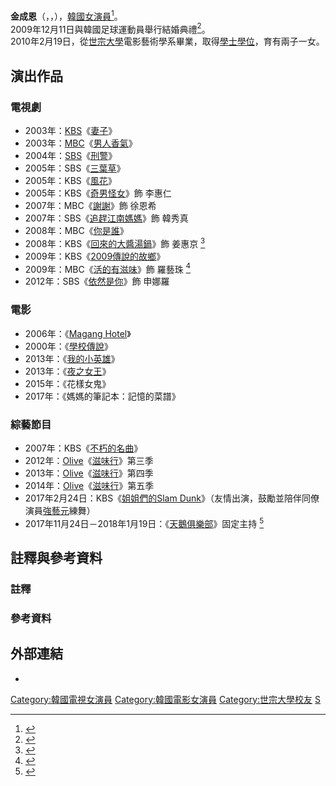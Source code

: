 {{藝人
| 姓名     = 金成恩
| 類型     = 女演員
| 圖片     = Kim Seong-Eun.jpg
| 圖片尺寸 = 
| 圖片簡介 = 
| 本名     =
| 外文名   = 김성은
| 外文     = ko
| 羅馬拼音 = Kim Seong-Eun
| 英文名   =
| 暱稱     =
| 其他藝名 =
| 職業     = [[演員|演員]]
| 相關團體 = 
| 國籍     = {{KOR}}
| 出生日期 = {{birth_date_and_age|1983|9|16}}
| 語言     = [[韓語|韓語]]、[[英語|英語]]
| 配偶     = {{marriage|{{link-ko|鄭祖國|정조국}}|2009}}
| 兒女     = 2子1女
| 教育程度 = [[世宗大學|世宗大學]]電影藝術學[[學士|學士]]<br />[[世宗大學|世宗大學]]產業大學院流通產業學[[碩士|碩士]]研究生（2013年入學）
| 出道日期 = 1998年
| 經紀公司 = [[家族_Actors|家族 Actors]]
| 出道作 = 
| 代表作 = 
| 活躍年代 = 
| IMDb     = 1764174
}}
'''金成恩'''（{{lang-ko|'''김성은'''}}，{{lang-en|'''Kim Seong-Eun'''}}，{{bd|1983年|9月16日|catIdx=K金}}），[[韓國|韓國]][[演員|女演員]]<ref>{{cite news|url=http://www.etoday.co.kr/news/section/newsview.php?idxno=1617806|title=[BZ포토] 김성은, 걸크러쉬 매력|publisher=etoday|date=2018-04-27|accessdate=2018-08-24|language=ko|archive-date=2018-08-24|archive-url=https://web.archive.org/web/20180824102000/http://www.etoday.co.kr/news/section/newsview.php?idxno=1617806|dead-url=no}}</ref>。<br />2009年12月11日與韓國足球運動員{{link-ko|鄭祖國|정조국}}舉行結婚典禮<ref>{{cite news|url=http://news.chosun.com/site/data/html_dir/2009/07/15/2009071500362.html|title=김성은 "정조국에 첫 눈에 반했다" 12월11일 결혼|publisher=news chosun|date=2009-07-15|accessdate=2018-08-24|language=ko|archive-date=2018-08-24|archive-url=https://web.archive.org/web/20180824101933/http://news.chosun.com/site/data/html_dir/2009/07/15/2009071500362.html|dead-url=no}}</ref>。<br />2010年2月19日，從[[世宗大學|世宗大學]]電影藝術學系畢業，取得[[學士|學士]][[學位|學位]]，育有兩子一女。

== 演出作品 ==
=== 電視劇 ===
*2003年：[[韓國放送公社|KBS]]《[[妻子_(電視劇)|妻子]]》
*2003年：[[文化廣播_(韓國)|MBC]]《[[男人香氣|男人香氣]]》
*2004年：[[SBS_(韓國)|SBS]]《[[刑警_(韓國電視劇)|刑警]]》
*2005年：SBS《[[三葉草_(電視劇)|三葉草]]》
*2005年：KBS《[[風花|風花]]》
*2005年：KBS《[[奇男怪女|奇男怪女]]》飾 李惠仁
*2007年：MBC《[[謝謝|謝謝]]》飾 徐恩希
*2007年：SBS《[[追趕江南媽媽|追趕江南媽媽]]》飾 韓秀真
*2008年：MBC《[[你是誰_(2008年電視劇)|你是誰]]》
*2008年：KBS《[[回來的大醬湯鍋|回來的大醬湯鍋]]》飾 姜惠京 <ref>{{cite news|url=http://www.edaily.co.kr/news/news_detail.asp?newsId=01118486586406624&mediaCodeNo=258|title=김성은 '돌아온 뚝배기' 여주인공 낙점|publisher=edaily|date=20058-05-07|accessdate=2018-08-24|language=ko|archive-date=2018-08-24|archive-url=https://web.archive.org/web/20180824134956/http://www.edaily.co.kr/news/news_detail.asp?newsId=01118486586406624&mediaCodeNo=258|dead-url=no}}</ref>
*2009年：KBS《[[傳說的故鄉|2009傳說的故鄉]]》
*2009年：MBC《[[活的有滋味|活的有滋味]]》飾 羅藝珠 <ref>{{cite news|url=http://www.asiae.co.kr/news/view.htm?idxno=2009102420240693376|title=[살맛납니다②]홍은희·김유미·김성은 개성만점 '미녀삼총사'|publisher=asiae|date=2009-10-26|accessdate=2018-08-24|language=ko|archive-date=2018-08-24|archive-url=https://web.archive.org/web/20180824134959/http://www.asiae.co.kr/news/view.htm?idxno=2009102420240693376|dead-url=no}}</ref>
*2012年：SBS《[[依然是你|依然是你]]》飾 申娜羅

=== 電影 ===
*2006年：《[[Magang_Hotel|Magang Hotel]]》
*2000年：《[[學校傳說|學校傳說]]》
*2013年：《[[我的小英雄|我的小英雄]]》
*2013年：《[[夜之女王|夜之女王]]》
*2015年：《花樣女鬼》
*2017年：《媽媽的筆記本：記憶的菜譜》

=== 綜藝節目 ===
*2007年：KBS《[[不朽的名曲|不朽的名曲]]》
*2012年：[[Olive|Olive]]《[[滋味行|滋味行]]》第三季
*2013年：[[Olive|Olive]]《[[滋味行|滋味行]]》第四季
*2014年：[[Olive|Olive]]《[[滋味行|滋味行]]》第五季
*2017年2月24日：KBS《[[姐姐們的Slam_Dunk|姐姐們的Slam Dunk]]》（友情出演，鼓勵並陪伴同僚演員[[強藝元|強藝元]]練舞）
*2017年11月24日－2018年1月19日：《[[天鵝俱樂部|天鵝俱樂部]]》固定主持 <ref>{{cite news|url=http://news.mk.co.kr/newsRead.php?year=2017&no=798812|title=‘백조클럽’ 김성은, 지원·성소에 귀여운 질투 “자꾸 나이로 나눠요”|publisher=news mk|date=2017-12-01|accessdate=2018-08-24|language=ko|archive-date=2019-07-01|archive-url=https://web.archive.org/web/20190701043827/https://www.mk.co.kr/news/entertain/view/2017/12/798812/|dead-url=no}}</ref>

== 註釋與參考資料 ==
=== 註釋 ===
{{ReflistH|2}}
{{NoteFoot}}
{{ReflistF}}
=== 參考資料 ===
{{Reflist|2}}

== 外部連結 ==
*{{Instagram|ssung916|金成恩}}{{ko}}

{{DEFAULTSORT:Kim Sung Eun}}
[[Category:韓國電視女演員|Category:韓國電視女演員]]
[[Category:韓國電影女演員|Category:韓國電影女演員]]
[[Category:世宗大學校友|Category:世宗大學校友]]
[[Category:金姓|S]]